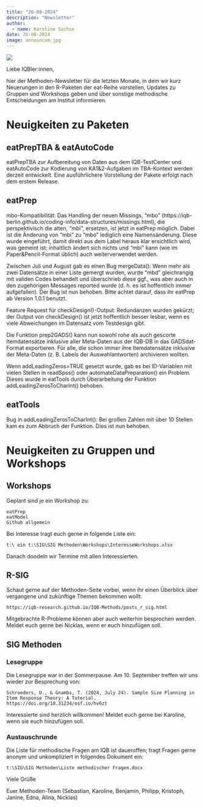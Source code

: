 ```yaml
---
title: "26-08-2024"
description: "Newsletter"
author: 
  - name: Karoline Sachse
date: 26-08-2024
image: announcem.jpg
---
```


![](announcem.jpg)

Liebe IQBler:innen,

hier der Methoden-Newsletter für die letzten Monate, in dem wir kurz Neuerungen in den R-Paketen der eat-Reihe vorstellen, Updates zu Gruppen und Workshops geben und über sonstige methodische Entscheidungen am Institut informieren.

# Neuigkeiten zu Paketen

## eatPrepTBA & eatAutoCode

eatPrepTBA zur Aufbereitung von Daten aus dem IQB-TestCenter und eatAutoCode zur Kodierung von KA1&2-Aufgaben im TBA-Kontext werden derzeit entwickelt. Eine ausführlichere Vorstellung der Pakete erfolgt nach dem erstem Release.

## eatPrep

mbo-Kompatibilität: Das Handling der neuen Missings, "mbo" (https://iqb-berlin.github.io/coding-info/data-structures/missings.html), die perspektivisch die alten, "mbi", ersetzen, ist jetzt in eatPrep möglich. Dabei ist die Änderung von "mbi" zu "mbo" lediglich eine Namensänderung. Diese wurde eingeführt, damit direkt aus dem Label heraus klar ersichtlich wird, was gemeint ist; inhaltlich ändert sich nichts und "mbi" kann (wie im Paper&Pencil-Format üblich) auch weiterverwendet werden.

Zwischen Juli und August gab es einen Bug mergeData(): Wenn mehr als zwei Datensätze in einer Liste gemergt wurden, wurde "mbd" gleichrangig mit validen Codes behandelt und überschrieb diese ggf., was aber auch in den zugehörigen Messages reported wurde (d. h. es ist hoffentlich immer aufgefallen). Der Bug ist nun behoben. Bitte achtet darauf, dass ihr eatPrep ab Version 1.0.1 benutzt.

Feature Request für checkDesign()-Output: Redundanzen wurden gekürzt; der Output von checkDesign() ist jetzt hoffentlich besser lesbar, wenn es viele Abweichungen im Datensatz vom Testdesign gibt.

Die Funktion prep2GADS() kann nun sowohl rohe als auch gescorte Itemdatensätze inklusive aller Meta-Daten aus der IQB-DB in das GADSdat-Format exportieren. Für alle, die schon immer ihre Itemdatensätze inklusive der Meta-Daten (z. B. Labels der Auswahlantworten) archivieren wollten.

Wenn addLeadingZeros=TRUE gesetzt wurde, gab es bei ID-Variablen mit vielen Stellen in readSpss() oder automateDataPreparation() ein Problem. Dieses wurde in eatTools durch Überarbeitung der Funktion addLeadingZerosToCharInt() behoben.

## eatTools

Bug in addLeadingZerosToCharInt(): Bei großen Zahlen mit über 10 Stellen kam es zum Abbruch der Funktion. Dies ist nun behoben.

# Neuigkeiten zu Gruppen und Workshops

## Workshops

Geplant sind je ein Workshop zu:

```         
eatPrep
eatModel
Github allgemein
```

Bei Interesse tragt euch gerne in folgende Liste ein:

```         
t:\ ein t:\SIG\SIG Methoden\Workshops\InteresseWorkshops.xlsx
```

Danach doodeln wir Termine mit allen Interessierten.

## R-SIG

Schaut gerne auf der Methoden-Seite vorbei, wenn ihr einen Überblick über vergangene und zukünftige Themen bekommen wollt:

```         
https://iqb-research.github.io/IQB-Methods/posts_r_sig.html
```

Mitgebrachte R-Probleme können aber auch weiterhin besprochen werden. Meldet euch gerne bei Nicklas, wenn er euch hinzufügen soll.

## SIG Methoden

### Lesegruppe

Die Lesegruppe war in der Sommerpause. Am 10. September treffen wir uns wieder zur Besprechung von:

```         
Schroeders, U., & Gnambs, T. (2024, July 24). Sample Size Planning in Item Response Theory: A Tutorial. https://doi.org/10.31234/osf.io/hv6zt
```

Interessierte sind herzlich willkommen! Meldet euch gerne bei Karoline, wenn sie euch hinzufügen soll.

### Austauschrunde

Die Liste für methodische Fragen am IQB ist daueroffen; tragt Fragen gerne anonym und unkompliziert in folgendes Dokument ein:

```         
t:\SIG\SIG Methoden\Liste methodischer Fragen.docx
```

Viele Grüße

Euer Methoden-Team (Sebastian, Karoline, Benjamin, Philipp, Kristoph, Janine, Edna, Alina, Nicklas)
